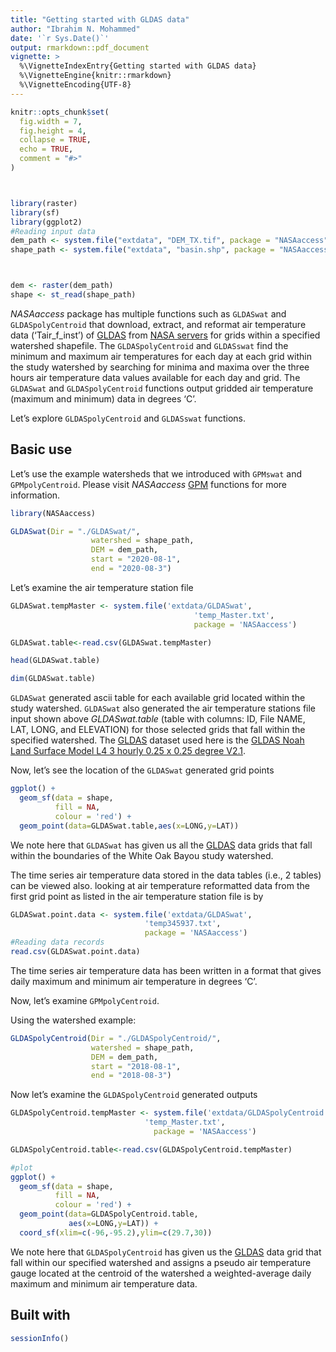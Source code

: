 ```yaml
---
title: "Getting started with GLDAS data"
author: "Ibrahim N. Mohammed"
date: '`r Sys.Date()`'
output: rmarkdown::pdf_document
vignette: >
  %\VignetteIndexEntry{Getting started with GLDAS data}
  %\VignetteEngine{knitr::rmarkdown}
  %\VignetteEncoding{UTF-8}
---
```


```r
knitr::opts_chunk$set(
  fig.width = 7, 
  fig.height = 4,
  collapse = TRUE,
  echo = TRUE,
  comment = "#>"
)



library(raster)
library(sf)
library(ggplot2)
#Reading input data
dem_path <- system.file("extdata", "DEM_TX.tif", package = "NASAaccess")
shape_path <- system.file("extdata", "basin.shp", package = "NASAaccess")



dem <- raster(dem_path)
shape <- st_read(shape_path)


```


_NASAaccess_ package has multiple functions such as `GLDASwat` and `GLDASpolyCentroid` that download, extract, and reformat air temperature data ('Tair_f_inst') of [GLDAS](https://hydro1.gesdisc.eosdis.nasa.gov/dods/) from [NASA servers](https://gpm.nasa.gov/data/directory) for grids within a specified watershed shapefile. The `GLDASpolyCentroid` and `GLDASswat` find the minimum and maximum air temperatures for each day at each grid within the study watershed by searching for minima and maxima over the three hours air temperature data values available for each day and grid. The `GLDASwat` and `GLDASpolyCentroid` functions output gridded air temperature (maximum and minimum) data in degrees 'C'.

Let's explore `GLDASpolyCentroid` and `GLDASswat` functions.


## Basic use

Let's use the example watersheds that we introduced with `GPMswat` and `GPMpolyCentroid`. Please visit _NASAaccess_ [GPM](.\GPM.pdf) functions for more information.

```r
library(NASAaccess)

GLDASwat(Dir = "./GLDASwat/",
                  watershed = shape_path,
                  DEM = dem_path,
                  start = "2020-08-1",
                  end = "2020-08-3")
```

Let's examine the air temperature station file

```r
GLDASwat.tempMaster <- system.file('extdata/GLDASwat',
                                         'temp_Master.txt', 
                                         package = 'NASAaccess')

GLDASwat.table<-read.csv(GLDASwat.tempMaster)

head(GLDASwat.table)

dim(GLDASwat.table)
```

`GLDASwat` generated ascii table for each available grid located within the study watershed. `GLDASwat` also generated the air temperature stations file input shown above *GLDASwat.table* (table with columns: ID, File NAME, LAT, LONG, and ELEVATION) for those selected grids that fall within the specified watershed. The [GLDAS](https://hydro1.gesdisc.eosdis.nasa.gov/dods/) dataset used here is the [GLDAS Noah Land Surface Model L4 3 hourly 0.25 x 0.25 degree V2.1](https://disc.gsfc.nasa.gov/datasets/GLDAS_NOAH025_3H_2.1/summary).


Now, let's see the location of the `GLDASwat` generated grid points

```r

ggplot() + 
  geom_sf(data = shape, 
          fill = NA, 
          colour = 'red') +
  geom_point(data=GLDASwat.table,aes(x=LONG,y=LAT))


```


We note here that `GLDASwat` has given us all the [GLDAS](https://disc.gsfc.nasa.gov/datasets/GLDAS_NOAH025_3H_2.1/summary) data grids that fall within the boundaries of the White Oak Bayou study watershed.

The time series air temperature data stored in the data tables (i.e., 2 tables) can be viewed also.
looking at air temperature reformatted data from the first grid point as listed in the air temperature station file is by

```r

GLDASwat.point.data <- system.file('extdata/GLDASwat',
                              'temp345937.txt', 
                              package = 'NASAaccess')
#Reading data records
read.csv(GLDASwat.point.data)


```


The time series air temperature data has been written in a format that gives daily maximum and minimum air temperature in degrees 'C'.



Now, let's examine `GPMpolyCentroid`.

Using the watershed example:
```r

GLDASpolyCentroid(Dir = "./GLDASpolyCentroid/",
                  watershed = shape_path,
                  DEM = dem_path,
                  start = "2018-08-1",
                  end = "2018-08-3")

```

Now let's examine the `GLDASpolyCentroid` generated outputs

```r
GLDASpolyCentroid.tempMaster <- system.file('extdata/GLDASpolyCentroid',
                              'temp_Master.txt', 
                                package = 'NASAaccess')

GLDASpolyCentroid.table<-read.csv(GLDASpolyCentroid.tempMaster)

#plot
ggplot() + 
  geom_sf(data = shape, 
          fill = NA, 
          colour = 'red') +
  geom_point(data=GLDASpolyCentroid.table,
             aes(x=LONG,y=LAT)) +
  coord_sf(xlim=c(-96,-95.2),ylim=c(29.7,30))

```


We note here that `GLDASpolyCentroid` has given us the [GLDAS](https://disc.gsfc.nasa.gov/datasets/GLDAS_NOAH025_3H_2.1/summary) data grid that fall within our specified watershed and assigns a pseudo air temperature gauge located at the centroid of the watershed a weighted-average daily maximum and minimum air temperature data. 



## Built with

```r
sessionInfo()


```

